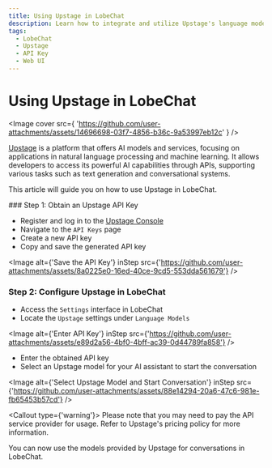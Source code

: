 ```yaml
---
title: Using Upstage in LobeChat
description: Learn how to integrate and utilize Upstage's language model APIs in LobeChat. 
tags:
  - LobeChat
  - Upstage
  - API Key
  - Web UI
---
```

# Using Upstage in LobeChat

<Image
cover
src={
'https://github.com/user-attachments/assets/14696698-03f7-4856-b36c-9a53997eb12c'
}
/>

[Upstage](https://www.upstage.ai/) is a platform that offers AI models and services, focusing on applications in natural language processing and machine learning. It allows developers to access its powerful AI capabilities through APIs, supporting various tasks such as text generation and conversational systems.

This article will guide you on how to use Upstage in LobeChat.

<Steps>
### Step 1: Obtain an Upstage API Key

- Register and log in to the [Upstage Console](https://console.upstage.ai/home)
- Navigate to the `API Keys` page
- Create a new API key
- Copy and save the generated API key

<Image
alt={'Save the API Key'}
inStep
src={'https://github.com/user-attachments/assets/8a0225e0-16ed-40ce-9cd5-553dda561679'}
/>

### Step 2: Configure Upstage in LobeChat

- Access the `Settings` interface in LobeChat
- Locate the `Upstage` settings under `Language Models`

<Image
alt={'Enter API Key'}
inStep
src={'https://github.com/user-attachments/assets/e89d2a56-4bf0-4bff-ac39-0d44789fa858'}
/>

- Enter the obtained API key
- Select an Upstage model for your AI assistant to start the conversation

<Image
alt={'Select Upstage Model and Start Conversation'}
inStep
src={'https://github.com/user-attachments/assets/88e14294-20a6-47c6-981e-fb65453b57cd'}
/>

<Callout type={'warning'}>
Please note that you may need to pay the API service provider for usage. Refer to Upstage's pricing policy for more information.
</Callout>

</Steps>

You can now use the models provided by Upstage for conversations in LobeChat.

